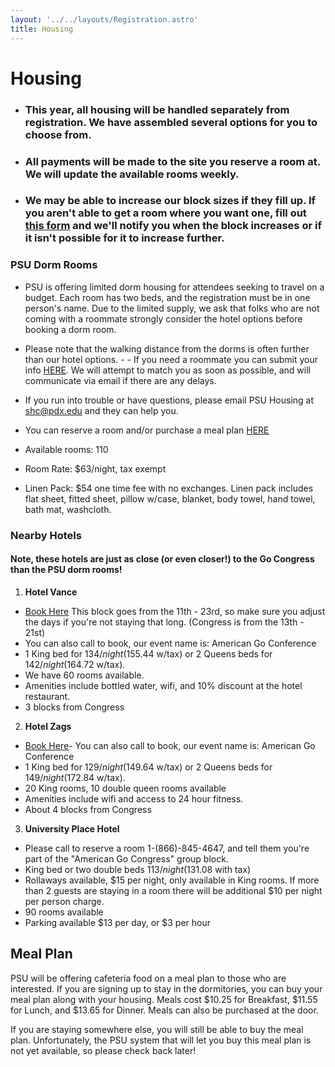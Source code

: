 ```yaml
---
layout: '../../layouts/Registration.astro'
title: Housing
---
```


# Housing

- ### This year, all housing will be handled separately from registration. We have assembled several options for you to choose from. 
- ### All payments will be made to the site you reserve a room at. We will update the available rooms weekly.
- ### We may be able to increase our block sizes if they fill up. If you aren't able to get a room where you want one, fill out [this form](https://docs.google.com/forms/d/e/1FAIpQLSfYnUirndbRpGD9Dgkaw-4vWLju7xcF7DkuT1f6F7lFH3Goig/viewform?usp=sf_link) and we'll notify you when the block increases or if it isn't possible for it to increase further. 

<MapComponent class="w-full aspect-square"/>

### PSU Dorm Rooms
- PSU is offering limited dorm housing for attendees seeking to travel on a budget. Each room has two beds, and the registration must be in one person's name. Due to the limited supply, we ask that folks who are not coming with a roommate strongly consider the hotel options before booking a dorm room. 


- Please note that the walking distance from the dorms is often further than our hotel options. - - If you need a roommate you can submit your info [HERE](https://docs.google.com/forms/d/e/1FAIpQLSf3oquaHyPbL8nzx5fL4txGhBqBlmWXME83ux6ixSbwLHqSBA/viewform?usp=sf_link). We will attempt to match you as soon as possible, and will communicate via email if there are any delays. 

- If you run into trouble or have questions, please email PSU Housing at shc@pdx.edu and they can help you.
- You can reserve a room and/or purchase a meal plan <a href="https://event.starrezevents.com/582a6d9e-5593-4536-89e3-1eb19867d3e5/90af26ff-eec4-4d1e-9e4c-c50edad140ac" target="_blank">HERE</a>
- Available rooms: 110
- Room Rate: $63/night, tax exempt
- Linen Pack: $54 one time fee with no exchanges. Linen pack includes flat sheet, fitted sheet, pillow w/case, blanket, body towel, hand towel, bath mat, washcloth.


### Nearby Hotels
#### Note, these hotels are just as close (or even closer!) to the Go Congress than the PSU dorm rooms!

1. **Hotel Vance**
 - [Book Here](https://www.marriott.com/event-reservations/reservation-link.mi?id=1700520591527&key=GRP&app=resvlink) This block goes from the 11th - 23rd, so make sure you adjust the days if you're not staying that long. (Congress is from the 13th - 21st)
 - You can also call to book, our event name is: American Go Conference
 - 1 King bed for $134/night ($155.44 w/tax) or 2 Queens beds for $142/night ($164.72 w/tax).  
 - We have 60 rooms available.
 - Amenities include bottled water, wifi, and 10% discount at the hotel restaurant.
 - 3 blocks from Congress 
    
2. **Hotel Zags**
 - [Book Here](https://be.synxis.com/?adult=1&arrive=2024-07-13&chain=6052&child=0&currency=USD&depart=2024-07-21&group=40THA240713-162728&hotel=53439&level=hotel&locale=en-US&rooms=1)- You can also call to book, our event name is: American Go Conference
 - 1 King bed for $129/night ($149.64 w/tax) or 2 Queens beds for $149/night ($172.84 w/tax). 
 - 20 King rooms, 10 double queen rooms available
 - Amenities include wifi and access to 24 hour fitness.
 - About 4 blocks from Congress

3. **University Place Hotel**
  - Please call to reserve a room 1-(866)-845-4647, and tell them you're part of the "American Go Congress" group block.
  - King bed or two double beds $113/night ($131.08 with tax)
  - Rollaways available, $15 per night, only available in King rooms. If more than 2 guests are staying in a room there will be additional $10 per night per person charge.
  - 90 rooms available
  - Parking available $13 per day, or $3 per hour

## Meal Plan

PSU will be offering cafeteria food on a meal plan to those who are interested. If you are signing up to stay in the dormitories, you can buy your meal plan along with your housing. Meals cost $10.25 for Breakfast, $11.55 for Lunch, and $13.65 for Dinner. Meals can also be purchased at the door.

If you are staying somewhere else, you will still be able to buy the meal plan. Unfortunately, the PSU system that will let you buy this meal plan is not yet available, so please check back later!

